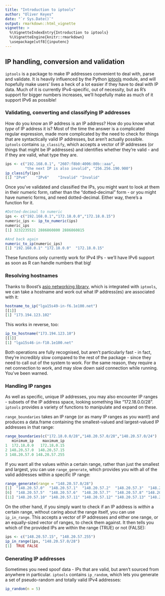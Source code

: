 ```yaml
---
title: "Introduction to iptools"
author: "Oliver Keyes"
date: "`r Sys.Date()`"
output: rmarkdown::html_vignette
vignette: >
  %\VignetteIndexEntry{Introduction to iptools}
  %\VignetteEngine{knitr::rmarkdown}
  \usepackage[utf8]{inputenc}
---
```


## IP handling, conversion and validation
`iptools` is a package to make IP addresses convenient to deal with, parse and validate. It is heavily influenced by the Python [iptools](https://python-iptools.readthedocs.org/en/latest/) module, and will hopefully make users' lives a heck of a lot easier if they have to deal with IP data. Much of it is currently IPv4-specific, out of necessity, but as R's support for bigger numbers increases, we'll hopefully make as much of it support IPv6 as possible!

### Validating, converting and classifying IP addresses

How do you know an IP address is an IP address? How do you know what *type* of IP address it is? Most of the time the answer is a complicated regular expression, made more complicated by the need to check for things that are syntactically valid IP addresses, but aren't actually possible. `iptools` contains `ip_classify`, which accepts a vector of IP addresses (or things that might be IP addresses) and identifies whether they're valid - and if they are valid, what type they are.

```r
ips <- c("192.168.0.1", "2607:f8b0:4006:80b::aaa",
         "the next IP is also invalid", "256.256.190.900")
ip_classify(ips)
[1] "IPv4"    "IPv6"    "Invalid" "Invalid"
```

Once you've validated and classified the IPs, you might want to look at them in their numeric form, rather than the
"dotted-decimal" form - or you might have numeric forms, and need dotted-decimal. Either way, there's a function for it.

```r
#Dotted-decimal to numeric
ips <- c("192.168.0.1","172.18.0.0","172.18.0.15")
numeric_ips <- ip_to_numeric(ips)
numeric_ips
[1] 3232235521 2886860800 2886860815

#And back again
numeric_to_ip(numeric_ips)
[1] "192.168.0.1" "172.18.0.0"  "172.18.0.15"
```

These functions only currently work for IPv4 IPs - we'll have IPv6 support as soon as R can handle numbers that big!

### Resolving hostnames

Thanks to Boost's [asio networking library](http://www.boost.org/doc/libs/1_58_0/doc/html/boost_asio.html), which is
integrated with `iptools`, we can take a hostname and work out what IP address(es) are associated with it:

```r
hostname_to_ip("lga15s49-in-f6.1e100.net")
[[1]]
[1] "173.194.123.102"
```

This works in reverse, too:

```r
ip_to_hostname("173.194.123.10")
[[1]]
[1] "lga15s46-in-f10.1e100.net"
```

Both operations are fully recognised, but aren't particularly fast - in fact, they're incredibly slow compared to the rest of the package - since they need to call out of the system to work. For the same reason, they require a net connection to work, and may slow down said connection while running. You've been warned.

### Handling IP ranges
As well as specific, unique IP addresses, you may also encounter IP ranges - subsets of the IP address space, looking something like "172.18.0.0/28". `iptools` provides a variety of functions to manipulate and expand on these.

`range_boundaries` takes an IP range (or as many IP ranges as you want!) and produces a data.frame containing the smallest-valued and
largest-valued IP addresses in that range:

```r
range_boundaries(c("172.18.0.0/28","148.20.57.0/28","148.20.57.0/24")
   minimum_ip    maximum_ip
1  172.18.0.0   172.18.0.15
2 148.20.57.0  148.20.57.15
3 148.20.57.0 148.20.57.255
```

If you want all the values within a certain range, rather than just the smallest and largest, you can use `range_generate`, which provides you with all of the valid addresses within a specific IP range:

```r
range_generate(range = "148.20.57.0/28")
[1]  "148.20.57.0"  "148.20.57.1"  "148.20.57.2"  "148.20.57.3"  "148.20.57.4"
[6]  "148.20.57.5"  "148.20.57.6"  "148.20.57.7"  "148.20.57.8" "148.20.57.9"
[11] "148.20.57.10" "148.20.57.11" "148.20.57.12" "148.20.57.13" "148.20.57.14" "148.20.57.15"
```
On the other hand, if you simply want to check if an IP address is *within* a certain range, without caring about the range itself, you can use `ip_in_range`. This accepts a vector of IP addresses and either one range, or an equally-sized vector of ranges, to check them against. It then tells you which of the provided IPs are within the range (TRUE) or not (FALSE):

```r
ips <- c("148.20.57.15", "148.20.57.255")
ip_in_range(ips, "148.20.57.0/28")
[1]  TRUE FALSE
```

### Generating IP addresses

Sometimes you need spoof data - IPs that are valid, but aren't sourced from anywhere in particular. `iptools` contains `ip_random`, which lets you generate a set of pseudo-random and totally valid IPv4 addresses:

```r
ip_random(n = 5)
```